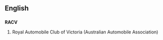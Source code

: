 ==English==

==={{initialism-old|en}}===
'''RACV'''

# Royal Automobile Club of Victoria (Australian Automobile Association)
